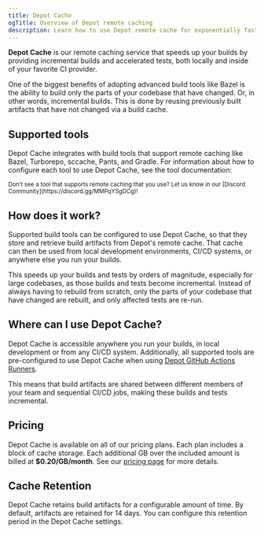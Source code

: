 ```yaml
---
title: Depot Cache
ogTitle: Overview of Depot remote caching
description: Learn how to use Depot remote cache for exponentially faster builds for tools like Bazel, Turborepo, sccache, Pants, and Gradle.
---
```



**Depot Cache** is our remote caching service that speeds up your builds by providing incremental builds and accelerated tests, both locally and inside of your favorite CI provider.

One of the biggest benefits of adopting advanced build tools like Bazel is the ability to build only the parts of your codebase that have changed. Or, in other words, incremental builds. This is done by reusing previously built artifacts that have not changed via a build cache.

## Supported tools

Depot Cache integrates with build tools that support remote caching like Bazel, Turborepo, sccache, Pants, and Gradle. For information about how to configure each tool to use Depot Cache, see the tool documentation:

<CacheToolLogoGrid />

<small>
  Don't see a tool that supports remote caching that you use? Let us know in our [Discord
  Community](https://discord.gg/MMPqYSgDCg)!
</small>

## How does it work?

Supported build tools can be configured to use Depot Cache, so that they store and retrieve build artifacts from Depot's remote cache. That cache can then be used from local development environments, CI/CD systems, or anywhere else you run your builds.

This speeds up your builds and tests by orders of magnitude, especially for large codebases, as those builds and tests become incremental. Instead of always having to rebuild from scratch, only the parts of your codebase that have changed are rebuilt, and only affected tests are re-run.

## Where can I use Depot Cache?

Depot Cache is accessible anywhere you run your builds, in local development or from any CI/CD system. Additionally, all supported tools are pre-configured to use Depot Cache when using [Depot GitHub Actions Runners](/docs/github-actions/overview).

This means that build artifacts are shared between different members of your team and sequential CI/CD jobs, making these builds and tests incremental.

## Pricing

Depot Cache is available on all of our pricing plans. Each plan includes a block of cache storage. Each additional GB over the included amount is billed at **$0.20/GB/month**. See our [pricing page](/pricing) for more details.

## Cache Retention

Depot Cache retains build artifacts for a configurable amount of time. By default, artifacts are retained for 14 days. You can configure this retention period in the Depot Cache settings.
